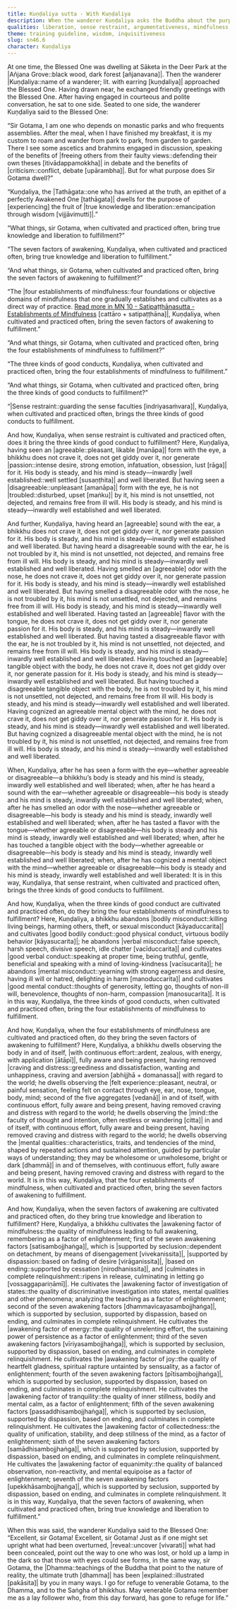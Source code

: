 ```yaml
---
title: Kuṇḍaliya sutta - With Kuṇḍaliya
description: When the wanderer Kuṇḍaliya asks the Buddha about the purpose of his living the spiritual life, the Buddha describes a gradual path, beginning with sense restraint and leading to the experience of the fruit of true knowledge and liberation.
qualities: liberation, sense restraint, argumentativeness, mindfulness, equanimity, solitude, dispassion, ending, giving up, craving, suffering
theme: training guideline, wisdom, inquisitiveness
slug: sn46.6
character: Kuṇḍaliya
---
```


At one time, the Blessed One was dwelling at Sāketa in the Deer Park at the |Añjana Grove::black wood, dark forest [añjanavana]|. Then the wanderer |Kuṇḍaliya::name of a wanderer; lit. with earring [kuṇḍaliya]| approached the Blessed One. Having drawn near, he exchanged friendly greetings with the Blessed One. After having engaged in courteous and polite conversation, he sat to one side. Seated to one side, the wanderer Kuṇḍaliya said to the Blessed One:

“Sir Gotama, I am one who depends on monastic parks and who frequents assemblies. After the meal, when I have finished my breakfast, it is my custom to roam and wander from park to park, from garden to garden. There I see some ascetics and brahmins engaged in discussion, speaking of the benefits of |freeing others from their faulty views::defending their own theses [itivādappamokkha]| in debate and the benefits of |criticism::conflict, debate [upārambha]|. But for what purpose does Sir Gotama dwell?”

“Kuṇḍaliya, the |Tathāgata::one who has arrived at the truth, an epithet of a perfectly Awakened One [tathāgata]| dwells for the purpose of [experiencing] the fruit of |true knowledge and liberation::emancipation through wisdom [vijjāvimutti]|.”

“What things, sir Gotama, when cultivated and practiced often, bring true knowledge and liberation to fulfillment?”

“The seven factors of awakening, Kuṇḍaliya, when cultivated and practiced often, bring true knowledge and liberation to fulfillment.”

“And what things, sir Gotama, when cultivated and practiced often, bring the seven factors of awakening to fulfillment?”

“The |four establishments of mindfulness::four foundations or objective domains of mindfulness that one gradually establishes and cultivates as a direct way of practice. [Read more in MN 10 - Satipaṭṭhānasutta - Establishments of Mindfulness](/mn10) [cattāro + satipaṭṭhāna]|, Kuṇḍaliya, when cultivated and practiced often, bring the seven factors of awakening to fulfillment.”

“And what things, sir Gotama, when cultivated and practiced often, bring the four establishments of mindfulness to fulfillment?”

“The three kinds of good conducts, Kuṇḍaliya, when cultivated and practiced often, bring the four establishments of mindfulness to fulfillment.”

“And what things, sir Gotama, when cultivated and practiced often, bring the three kinds of good conducts to fulfillment?”

“|Sense restraint::guarding the sense faculties [indriyasaṁvara]|, Kuṇḍaliya, when cultivated and practiced often, brings the three kinds of good conducts to fulfillment.

And how, Kuṇḍaliya, when sense restraint is cultivated and practiced often, does it bring the three kinds of good conduct to fulfillment? Here, Kuṇḍaliya, having seen an |agreeable::pleasant, likable [manāpa]| form with the eye, a bhikkhu does not crave it, does not get giddy over it, nor generate |passion::intense desire, strong emotion, infatuation, obsession, lust [rāga]| for it. His body is steady, and his mind is steady—inwardly |well established::well settled [susaṇṭhita]| and well liberated. But having seen a |disagreeable::unpleasant [amanāpa]| form with the eye, he is not |troubled::disturbed, upset [maṅku]| by it, his mind is not unsettled, not dejected, and remains free from ill will. His body is steady, and his mind is steady—inwardly well established and well liberated.

And further, Kuṇḍaliya, having heard an [agreeable] sound with the ear<collapse>, a bhikkhu does not crave it, does not get giddy over it, nor generate passion for it. His body is steady, and his mind is steady—inwardly well established and well liberated. But having heard a disagreeable sound with the ear, he is not troubled by it, his mind is not unsettled, not dejected, and remains free from ill will. His body is steady, and his mind is steady—inwardly well established and well liberated.</collapse> Having smelled an [agreeable] odor with the nose<collapse>, he does not crave it, does not get giddy over it, nor generate passion for it. His body is steady, and his mind is steady—inwardly well established and well liberated. But having smelled a disagreeable odor with the nose, he is not troubled by it, his mind is not unsettled, not dejected, and remains free from ill will. His body is steady, and his mind is steady—inwardly well established and well liberated.</collapse> Having tasted an [agreeable] flavor with the tongue<collapse>, he does not crave it, does not get giddy over it, nor generate passion for it. His body is steady, and his mind is steady—inwardly well established and well liberated. But having tasted a disagreeable flavor with the ear, he is not troubled by it, his mind is not unsettled, not dejected, and remains free from ill will. His body is steady, and his mind is steady—inwardly well established and well liberated.</collapse> Having touched an [agreeable] tangible object with the body<collapse>, he does not crave it, does not get giddy over it, nor generate passion for it. His body is steady, and his mind is steady—inwardly well established and well liberated. But having touched a disagreeable tangible object with the body, he is not troubled by it, his mind is not unsettled, not dejected, and remains free from ill will. His body is steady, and his mind is steady—inwardly well established and well liberated.</collapse> Having cognized an agreeable mental object with the mind, he does not crave it, does not get giddy over it, nor generate passion for it. His body is steady, and his mind is steady—inwardly well established and well liberated. But having cognized a disagreeable mental object with the mind, he is not troubled by it, his mind is not unsettled, not dejected, and remains free from ill will. His body is steady, and his mind is steady—inwardly well established and well liberated.

When, Kuṇḍaliya, after he has seen a form with the eye—whether agreeable or disagreeable—a bhikkhu’s body is steady and his mind is steady, inwardly well established and well liberated; when, after he has heard a sound with the ear<collapse>—whether agreeable or disagreeable—his body is steady and his mind is steady, inwardly well established and well liberated;</collapse> when, after he has smelled an odor with the nose<collapse>—whether agreeable or disagreeable—his body is steady and his mind is steady, inwardly well established and well liberated;</collapse> when, after he has tasted a flavor with the tongue<collapse>—whether agreeable or disagreeable—his body is steady and his mind is steady, inwardly well established and well liberated;</collapse> when, after he has touched a tangible object with the body<collapse>—whether agreeable or disagreeable—his body is steady and his mind is steady, inwardly well established and well liberated;</collapse> when, after he has cognized a mental object with the mind—whether agreeable or disagreeable—his body is steady and his mind is steady, inwardly well established and well liberated: It is in this way, Kuṇḍaliya, that sense restraint, when cultivated and practiced often, brings the three kinds of good conducts to fulfillment.

And how, Kuṇḍaliya, when the three kinds of good conduct are cultivated and practiced often, do they bring the four establishments of mindfulness to fulfillment? Here, Kuṇḍaliya, a bhikkhu abandons |bodily misconduct::killing living beings, harming others, theft, or sexual misconduct [kāyaduccarita]| and cultivates |good bodily conduct::good physical conduct, virtuous bodily behavior [kāyasucarita]|; he abandons |verbal misconduct::false speech, harsh speech, divisive speech, idle chatter [vacīduccarita]| and cultivates |good verbal conduct::speaking at proper time, being truthful, gentle, beneficial and speaking with a mind of loving-kindness [vacīsucarita]|; he abandons |mental misconduct::yearning with strong eagerness and desire, having ill will or hatred, delighting in harm [manoduccarita]| and cultivates |good mental conduct::thoughts of generosity, letting go, thoughts of non-ill will, benevolence, thoughts of non-harm, compassion [manosucarita]|. It is in this way, Kuṇḍaliya, the three kinds of good conducts, when cultivated and practiced often, bring the four establishments of mindfulness to fulfillment.

And how, Kuṇḍaliya, when the four establishments of mindfulness are cultivated and practiced often, do they bring the seven factors of awakening to fulfillment? Here, Kuṇḍaliya, a bhikkhu dwells observing the body in and of itself, |with continuous effort::ardent, zealous, with energy, with application [ātāpī]|, fully aware and being present, having removed |craving and distress::greediness and dissatisfaction, wanting and unhappiness, craving and aversion [abhijjhā + domanassa]| with regard to the world; he dwells observing the |felt experience::pleasant, neutral, or painful sensation, feeling felt on contact through eye, ear, nose, tongue, body, mind; second of the five aggregates [vedanā]| in and of itself, with continuous effort, fully aware and being present, having removed craving and distress with regard to the world; he dwells observing the |mind::the faculty of thought and intention, often restless or wandering [citta]| in and of itself, with continuous effort, fully aware and being present, having removed craving and distress with regard to the world; he dwells observing the |mental qualities::characteristics, traits, and tendencies of the mind, shaped by repeated actions and sustained attention, guided by particular ways of understanding; they may be wholesome or unwholesome, bright or dark [dhammā]| in and of themselves, with continuous effort, fully aware and being present, having removed craving and distress with regard to the world. It is in this way, Kuṇḍaliya, that the four establishments of mindfulness, when cultivated and practiced often, bring the seven factors of awakening to fulfillment.

And how, Kuṇḍaliya, when the seven factors of awakening are cultivated and practiced often, do they bring true knowledge and liberation to fulfillment? Here, Kuṇḍaliya, a bhikkhu cultivates the |awakening factor of mindfulness::the quality of mindfulness leading to full awakening, remembering as a factor of enlightenment; first of the seven awakening factors [satisambojjhaṅga]|, which is |supported by seclusion::dependent on detachment, by means of disengagement [vivekanissita]|, |supported by dispassion::based on fading of desire [virāganissita]|, |based on ending::supported by cessation [nirodhanissita]|, and |culminates in complete relinquishment::ripens in release, culminating in letting go [vossaggapariṇāmī]|. <collapse>He cultivates the |awakening factor of investigation of states::the quality of discriminative investigation into states, mental qualities and other phenomena; analyzing the teaching as a factor of enlightenment; second of the seven awakening factors [dhammavicayasambojjhaṅga]|, which is supported by seclusion, supported by dispassion, based on ending, and culminates in complete relinquishment. He cultivates the |awakening factor of energy::the quality of unrelenting effort, the sustaining power of persistence as a factor of enlightenment; third of the seven awakening factors [vīriyasambojjhaṅga]|, which is supported by seclusion, supported by dispassion, based on ending, and culminates in complete relinquishment. He cultivates the |awakening factor of joy::the quality of heartfelt gladness, spiritual rapture untainted by sensuality, as a factor of enlightenment; fourth of the seven awakening factors [pītisambojjhaṅga]|, which is supported by seclusion, supported by dispassion, based on ending, and culminates in complete relinquishment. He cultivates the |awakening factor of tranquility::the quality of inner stillness, bodily and mental calm, as a factor of enlightenment; fifth of the seven awakening factors [passaddhisambojjhaṅga]|, which is supported by seclusion, supported by dispassion, based on ending, and culminates in complete relinquishment. He cultivates the |awakening factor of collectedness::the quality of unification, stability, and deep stillness of the mind, as a factor of enlightenment; sixth of the seven awakening factors [samādhisambojjhaṅga]|, which is supported by seclusion, supported by dispassion, based on ending, and culminates in complete relinquishment.</collapse> He cultivates the |awakening factor of equanimity::the quality of balanced observation, non-reactivity, and mental equipoise as a factor of enlightenment; seventh of the seven awakening factors [upekkhāsambojjhaṅga]|, which is supported by seclusion, supported by dispassion, based on ending, and culminates in complete relinquishment. It is in this way, Kuṇḍaliya, that the seven factors of awakening, when cultivated and practiced often, bring true knowledge and liberation to fulfillment.”

When this was said, the wanderer Kuṇḍaliya said to the Blessed One: “Excellent, sir Gotama! Excellent, sir Gotama! Just as if one might set upright what had been overturned, |reveal::uncover [vivarati]| what had been concealed, point out the way to one who was lost, or hold up a lamp in the dark so that those with eyes could see forms, in the same way, sir Gotama, the |Dhamma::teachings of the Buddha that point to the nature of reality, the ultimate truth [dhamma]| has been |explained::illustrated [pakāsita]| by you in many ways. I go for refuge to venerable Gotama, to the Dhamma, and to the Saṅgha of bhikkhus. May venerable Gotama remember me as a lay follower who, from this day forward, has gone to refuge for life.”